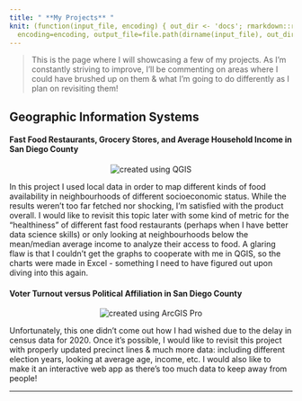 ```yaml
---
title: " **My Projects** "
knit: (function(input_file, encoding) { out_dir <- 'docs'; rmarkdown::render(input_file,
  encoding=encoding, output_file=file.path(dirname(input_file), out_dir, 'Projects.html'))})
---
```



> This is the page where I will showcasing a few of my projects. As I'm constantly striving to improve, I'll be commenting on areas where I could have brushed up on them & what I'm going to do differently as I plan on revisiting them!


## **Geographic Information Systems**

#### **Fast Food Restaurants, Grocery Stores, and Average Household Income in San Diego County**

<center>
<img src="/Users/victoria/Documents/GitHub/rmd_site/images/GIS1042.jpg" alt="created using QGIS">
</center>

In this project I used local data in order to map different kinds of food availability in neighbourhoods of different socioeconomic status. While the results weren't too far fetched nor shocking, I'm satisfied with the product overall. I would like to revisit this topic later with some kind of metric for the "healthiness" of different fast food restaurants (perhaps when I have better data science skills) or only looking at neighbourhoods below the mean/median average income to analyze their access to food. A glaring flaw is that I couldn't get the graphs to cooperate with me in QGIS, so the charts were made in Excel - something I need to have figured out upon diving into this again. 

#### **Voter Turnout versus Political Affiliation in San Diego County**

<center>
<img src="/Users/victoria/Documents/GitHub/rmd_site/images/GIS110Final_-1.jpg" alt="created using ArcGIS Pro">
</center>

Unfortunately, this one didn't come out how I had wished due to the delay in census data for 2020. Once it's possible, I would like to revisit this project with properly updated precinct lines & much more data: including different election years, looking at average age, income, etc. I would also like to make it an interactive web app as there's too much data to keep away from people!

***
###